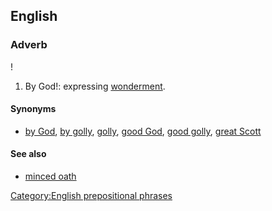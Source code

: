 ==English==

===Adverb===
{{en-adv|pos=[[by]] [[George]]|-}}!
#{{euphemism}} By God!: expressing [[wonderment]].

====Synonyms====
* {{sense|expression of wonderment}} [[by God]], [[by golly]], [[golly]], [[good God]], [[good golly]], [[great Scott]]

====See also====
*[[minced oath]]

[[Category:English prepositional phrases]]